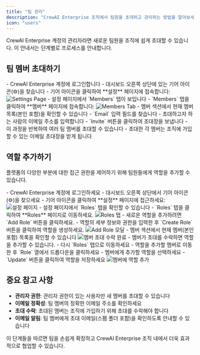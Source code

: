 ```yaml
---
title: "팀 관리"
description: "CrewAI Enterprise 조직에서 팀원을 초대하고 관리하는 방법을 알아보세요"
icon: "users"
---
```


CrewAI Enterprise 계정의 관리자라면 새로운 팀원을 조직에 쉽게 초대할 수 있습니다. 이 안내서는 단계별로 프로세스를 안내합니다.

## 팀 멤버 초대하기

<Steps>
    <Step title="설정 페이지 접속">
        - CrewAI Enterprise 계정에 로그인합니다
        - 대시보드 오른쪽 상단에 있는 기어 아이콘(⚙️)을 찾습니다
        - 기어 아이콘을 클릭하여 **설정** 페이지에 접속합니다:
            <Frame>
                <img src="/images/enterprise/settings-page.png" alt="Settings Page" />
            </Frame>
    </Step>
    <Step title="멤버 섹션으로 이동">
        - 설정 페이지에서 `Members` 탭이 보입니다
        - `Members` 탭을 클릭하여 **멤버** 페이지에 접속합니다:
            <Frame>
                <img src="/images/enterprise/members-tab.png" alt="Members Tab" />
            </Frame>
    </Step>
    <Step title="새 멤버 초대">
        - 멤버 섹션에서 현재 멤버 목록(본인 포함)을 확인할 수 있습니다
        - `Email` 입력 필드를 찾습니다
        - 초대하고자 하는 사람의 이메일 주소를 입력합니다
        - `Invite` 버튼을 클릭하여 초대장을 보냅니다
    </Step>
    <Step title="필요에 따라 반복">
        - 이 과정을 반복하여 여러 팀 멤버를 초대할 수 있습니다
        - 초대한 각 멤버는 조직에 가입할 수 있는 이메일 초대장을 받게 됩니다
    </Step>
</Steps>

## 역할 추가하기

플랫폼의 다양한 부분에 대한 접근 권한을 제어하기 위해 팀원들에게 역할을 추가할 수 있습니다.

<Steps>
    <Step title="설정 페이지 접근">
        - CrewAI Enterprise 계정에 로그인하세요
        - 대시보드 오른쪽 상단에서 기어 아이콘(⚙️)을 찾으세요
        - 기어 아이콘을 클릭하여 **설정** 페이지에 접근하세요:
            <Frame>
                <img src="/images/enterprise/settings-page.png" alt="설정 페이지" />
            </Frame>
    </Step>
    <Step title="멤버 섹션으로 이동">
        - 설정 페이지에서 `Roles` 탭을 확인할 수 있습니다
        - `Roles` 탭을 클릭하여 **Roles** 페이지로 이동하세요.
            <Frame>
                <img src="/images/enterprise/roles-tab.png" alt="Roles 탭" />
            </Frame>
        - 새로운 역할을 추가하려면 `Add Role` 버튼을 클릭하세요.
        - 역할의 세부 정보와 권한을 입력한 후 `Create Role` 버튼을 클릭하여 역할을 생성하세요.
            <Frame>
                <img src="/images/enterprise/add-role-modal.png" alt="Add Role 모달" />
            </Frame>
    </Step>
    <Step title="멤버에게 역할 추가하기">
        - 멤버 섹션에서 현재 멤버(본인 포함) 목록을 확인할 수 있습니다
           <Frame>
                <img src="/images/enterprise/member-accepted-invitation.png" alt="멤버 초대 수락 완료" />
           </Frame>
        - 멤버가 초대를 수락하면 역할을 추가할 수 있습니다.
        - 다시 `Roles` 탭으로 이동하세요
        - 역할을 추가할 멤버로 이동한 후 `Role` 열에서 드롭다운을 클릭하세요
        - 멤버에게 추가할 역할을 선택하세요
        - `Update` 버튼을 클릭하여 역할을 저장하세요
            <Frame>
                <img src="/images/enterprise/assign-role.png" alt="멤버에 역할 추가" />
            </Frame>
    </Step>
</Steps>

## 중요 참고 사항

- **관리자 권한**: 관리자 권한이 있는 사용자만 새 멤버를 초대할 수 있습니다
- **이메일 정확성**: 팀 멤버의 정확한 이메일 주소를 확인하세요
- **초대 수락**: 초대된 멤버는 조직에 가입하기 위해 초대를 수락해야 합니다
- **이메일 알림**: 팀 멤버에게 초대 이메일(스팸 폴더 포함)을 확인하도록 안내할 수 있습니다

이 단계들을 따르면 팀을 손쉽게 확장하고 CrewAI Enterprise 조직 내에서 더욱 효과적으로 협업할 수 있습니다.